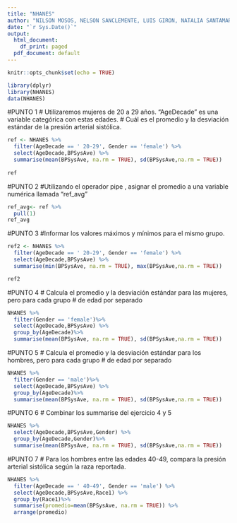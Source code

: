 ```yaml
---
title: "NHANES"
author: "NILSON MOSOS, NELSON SANCLEMENTE, LUIS GIRON, NATALIA SANTAMARIA"
date: "`r Sys.Date()`"
output:
  html_document:
    df_print: paged
  pdf_document: default
---
```


```r
knitr::opts_chunk$set(echo = TRUE)
```

```r
library(dplyr)
library(NHANES)
data(NHANES)

```

#PUNTO 1
# Utilizaremos mujeres de 20 a 29 años. "AgeDecade" es una variable categórica con estas edades.
# Cuál es el promedio y la desviación estándar de la presión arterial sistólica.
```r
ref <- NHANES %>%
  filter(AgeDecade == ' 20-29', Gender == 'female') %>%
  select(AgeDecade,BPSysAve) %>%
  summarise(mean(BPSysAve, na.rm = TRUE), sd(BPSysAve,na.rm = TRUE)) 
  
ref
```

#PUNTO 2
#Utilizando el operador pipe , asignar el promedio a una variable numérica llamada "ref_avg"
```r
ref_avg<- ref %>%
  pull(1)
ref_avg

```

#PUNTO 3
#Informar los valores máximos y mínimos para el mismo grupo.
```r
ref2 <- NHANES %>%
  filter(AgeDecade == ' 20-29', Gender == 'female') %>%
  select(AgeDecade,BPSysAve) %>%
  summarise(min(BPSysAve, na.rm = TRUE), max(BPSysAve,na.rm = TRUE)) 

ref2
```

#PUNTO 4
# Calcula el promedio y la desviación estándar para las mujeres, pero para cada grupo 
# de edad por separado 
```r
NHANES %>%
  filter(Gender == 'female')%>%
  select(AgeDecade,BPSysAve) %>%
  group_by(AgeDecade)%>%
  summarise(mean(BPSysAve, na.rm = TRUE), sd(BPSysAve,na.rm = TRUE))

```

#PUNTO 5
# Calcula el promedio y la desviación estándar para los hombres, pero para cada grupo 
# de edad por separado 
```r
NHANES %>%
  filter(Gender == 'male')%>%
  select(AgeDecade,BPSysAve) %>%
  group_by(AgeDecade)%>%
  summarise(mean(BPSysAve, na.rm = TRUE), sd(BPSysAve,na.rm = TRUE))
```
#PUNTO 6
# Combinar los summarise del ejercicio 4 y 5
```r
NHANES %>%
  select(AgeDecade,BPSysAve,Gender) %>%
  group_by(AgeDecade,Gender)%>%
  summarise(mean(BPSysAve, na.rm = TRUE), sd(BPSysAve,na.rm = TRUE))
```


#PUNTO 7
# Para los hombres entre las edades 40-49, compara la presión arterial sistólica según la raza reportada.
```r
NHANES %>%
  filter(AgeDecade == ' 40-49', Gender == 'male') %>%
  select(AgeDecade,BPSysAve,Race1) %>%
  group_by(Race1)%>%
  summarise(promedio=mean(BPSysAve, na.rm = TRUE)) %>%
  arrange(promedio)
```

